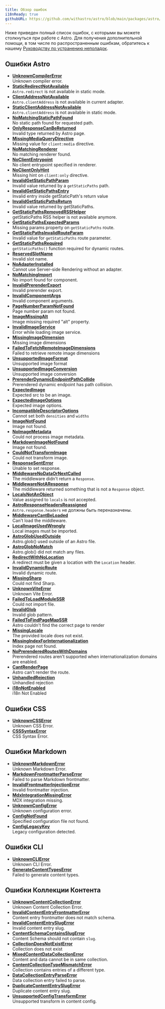```yaml
---
title: Обзор ошибок
i18nReady: true
githubURL: https://github.com/withastro/astro/blob/main/packages/astro/src/core/errors/errors-data.ts
---
```


Ниже приведен полный список ошибок, с которыми вы можете столкнуться при работе с Astro. Для получения дополнительной помощи, в том числе по распространенным ошибкам, обратитесь к нашему [Руководству по устранению неполадок](/ru/guides/troubleshooting/).

## Ошибки Astro

- [**UnknownCompilerError**](/ru/reference/errors/unknown-compiler-error/)<br/>Unknown compiler error.
- [**StaticRedirectNotAvailable**](/ru/reference/errors/static-redirect-not-available/)<br/>`Astro.redirect` is not available in static mode.
- [**ClientAddressNotAvailable**](/ru/reference/errors/client-address-not-available/)<br/>`Astro.clientAddress` is not available in current adapter.
- [**StaticClientAddressNotAvailable**](/ru/reference/errors/static-client-address-not-available/)<br/>`Astro.clientAddress` is not available in static mode.
- [**NoMatchingStaticPathFound**](/ru/reference/errors/no-matching-static-path-found/)<br/>No static path found for requested path.
- [**OnlyResponseCanBeReturned**](/ru/reference/errors/only-response-can-be-returned/)<br/>Invalid type returned by Astro page.
- [**MissingMediaQueryDirective**](/ru/reference/errors/missing-media-query-directive/)<br/>Missing value for `client:media` directive.
- [**NoMatchingRenderer**](/ru/reference/errors/no-matching-renderer/)<br/>No matching renderer found.
- [**NoClientEntrypoint**](/ru/reference/errors/no-client-entrypoint/)<br/>No client entrypoint specified in renderer.
- [**NoClientOnlyHint**](/ru/reference/errors/no-client-only-hint/)<br/>Missing hint on `client:only` directive.
- [**InvalidGetStaticPathParam**](/ru/reference/errors/invalid-get-static-path-param/)<br/>Invalid value returned by a `getStaticPaths` path.
- [**InvalidGetStaticPathsEntry**](/ru/reference/errors/invalid-get-static-paths-entry/)<br/>Invalid entry inside getStaticPath's return value
- [**InvalidGetStaticPathsReturn**](/ru/reference/errors/invalid-get-static-paths-return/)<br/>Invalid value returned by getStaticPaths.
- [**GetStaticPathsRemovedRSSHelper**](/ru/reference/errors/get-static-paths-removed-rsshelper/)<br/>getStaticPaths RSS helper is not available anymore.
- [**GetStaticPathsExpectedParams**](/ru/reference/errors/get-static-paths-expected-params/)<br/>Missing params property on `getStaticPaths` route.
- [**GetStaticPathsInvalidRouteParam**](/ru/reference/errors/get-static-paths-invalid-route-param/)<br/>Invalid value for `getStaticPaths` route parameter.
- [**GetStaticPathsRequired**](/ru/reference/errors/get-static-paths-required/)<br/>`getStaticPaths()` function required for dynamic routes.
- [**ReservedSlotName**](/ru/reference/errors/reserved-slot-name/)<br/>Invalid slot name.
- [**NoAdapterInstalled**](/ru/reference/errors/no-adapter-installed/)<br/>Cannot use Server-side Rendering without an adapter.
- [**NoMatchingImport**](/ru/reference/errors/no-matching-import/)<br/>No import found for component.
- [**InvalidPrerenderExport**](/ru/reference/errors/invalid-prerender-export/)<br/>Invalid prerender export.
- [**InvalidComponentArgs**](/ru/reference/errors/invalid-component-args/)<br/>Invalid component arguments.
- [**PageNumberParamNotFound**](/ru/reference/errors/page-number-param-not-found/)<br/>Page number param not found.
- [**ImageMissingAlt**](/ru/reference/errors/image-missing-alt/)<br/>Image missing required "alt" property.
- [**InvalidImageService**](/ru/reference/errors/invalid-image-service/)<br/>Error while loading image service.
- [**MissingImageDimension**](/ru/reference/errors/missing-image-dimension/)<br/>Missing image dimensions
- [**FailedToFetchRemoteImageDimensions**](/ru/reference/errors/failed-to-fetch-remote-image-dimensions/)<br/>Failed to retrieve remote image dimensions
- [**UnsupportedImageFormat**](/ru/reference/errors/unsupported-image-format/)<br/>Unsupported image format
- [**UnsupportedImageConversion**](/ru/reference/errors/unsupported-image-conversion/)<br/>Unsupported image conversion
- [**PrerenderDynamicEndpointPathCollide**](/ru/reference/errors/prerender-dynamic-endpoint-path-collide/)<br/>Prerendered dynamic endpoint has path collision.
- [**ExpectedImage**](/ru/reference/errors/expected-image/)<br/>Expected src to be an image.
- [**ExpectedImageOptions**](/ru/reference/errors/expected-image-options/)<br/>Expected image options.
- [**IncompatibleDescriptorOptions**](/ru/reference/errors/incompatible-descriptor-options/)<br/>Cannot set both `densities` and `widths`
- [**ImageNotFound**](/ru/reference/errors/image-not-found/)<br/>Image not found.
- [**NoImageMetadata**](/ru/reference/errors/no-image-metadata/)<br/>Could not process image metadata.
- [**MarkdownImageNotFound**](/ru/reference/errors/markdown-image-not-found/)<br/>Image not found.
- [**CouldNotTransformImage**](/ru/reference/errors/could-not-transform-image/)<br/>Could not transform image.
- [**ResponseSentError**](/ru/reference/errors/response-sent-error/)<br/>Unable to set response.
- [**MiddlewareNoDataOrNextCalled**](/ru/reference/errors/middleware-no-data-or-next-called/)<br/>The middleware didn't return a `Response`.
- [**MiddlewareNotAResponse**](/ru/reference/errors/middleware-not-aresponse/)<br/>The middleware returned something that is not a `Response` object.
- [**LocalsNotAnObject**](/ru/reference/errors/locals-not-an-object/)<br/>Value assigned to `locals` is not accepted.
- [**AstroResponseHeadersReassigned**](/ru/reference/errors/astro-response-headers-reassigned/)<br/>`Astro.response.headers` не должны быть переназначены.
- [**MiddlewareCantBeLoaded**](/ru/reference/errors/middleware-cant-be-loaded/)<br/>Can't load the middleware.
- [**LocalImageUsedWrongly**](/ru/reference/errors/local-image-used-wrongly/)<br/>Local images must be imported.
- [**AstroGlobUsedOutside**](/ru/reference/errors/astro-glob-used-outside/)<br/>Astro.glob() used outside of an Astro file.
- [**AstroGlobNoMatch**](/ru/reference/errors/astro-glob-no-match/)<br/>Astro.glob() did not match any files.
- [**RedirectWithNoLocation**](/ru/reference/errors/redirect-with-no-location/)<br/>A redirect must be given a location with the `Location` header.
- [**InvalidDynamicRoute**](/ru/reference/errors/invalid-dynamic-route/)<br/>Invalid dynamic route.
- [**MissingSharp**](/ru/reference/errors/missing-sharp/)<br/>Could not find Sharp.
- [**UnknownViteError**](/ru/reference/errors/unknown-vite-error/)<br/>Unknown Vite Error.
- [**FailedToLoadModuleSSR**](/ru/reference/errors/failed-to-load-module-ssr/)<br/>Could not import file.
- [**InvalidGlob**](/ru/reference/errors/invalid-glob/)<br/>Invalid glob pattern.
- [**FailedToFindPageMapSSR**](/ru/reference/errors/failed-to-find-page-map-ssr/)<br/>Astro couldn't find the correct page to render
- [**MissingLocale**](/ru/reference/errors/missing-locale/)<br/>The provided locale does not exist.
- [**MissingIndexForInternationalization**](/ru/reference/errors/missing-index-for-internationalization/)<br/>Index page not found.
- [**NoPrerenderedRoutesWithDomains**](/ru/reference/errors/no-prerendered-routes-with-domains/)<br/>Prerendered routes aren't supported when internationalization domains are enabled.
- [**CantRenderPage**](/ru/reference/errors/cant-render-page/)<br/>Astro can't render the route.
- [**UnhandledRejection**](/ru/reference/errors/unhandled-rejection/)<br/>Unhandled rejection
- [**i18nNotEnabled**](/ru/reference/errors/i18n-not-enabled/)<br/>i18n Not Enabled

## Ошибки CSS

- [**UnknownCSSError**](/ru/reference/errors/unknown-csserror/)<br/>Unknown CSS Error.
- [**CSSSyntaxError**](/ru/reference/errors/csssyntax-error/)<br/>CSS Syntax Error.

## Ошибки Markdown

- [**UnknownMarkdownError**](/ru/reference/errors/unknown-markdown-error/)<br/>Unknown Markdown Error.
- [**MarkdownFrontmatterParseError**](/ru/reference/errors/markdown-frontmatter-parse-error/)<br/>Failed to parse Markdown frontmatter.
- [**InvalidFrontmatterInjectionError**](/ru/reference/errors/invalid-frontmatter-injection-error/)<br/>Invalid frontmatter injection.
- [**MdxIntegrationMissingError**](/ru/reference/errors/mdx-integration-missing-error/)<br/>MDX integration missing.
- [**UnknownConfigError**](/ru/reference/errors/unknown-config-error/)<br/>Unknown configuration error.
- [**ConfigNotFound**](/ru/reference/errors/config-not-found/)<br/>Specified configuration file not found.
- [**ConfigLegacyKey**](/ru/reference/errors/config-legacy-key/)<br/>Legacy configuration detected.

## Ошибки CLI

- [**UnknownCLIError**](/ru/reference/errors/unknown-clierror/)<br/>Unknown CLI Error.
- [**GenerateContentTypesError**](/ru/reference/errors/generate-content-types-error/)<br/>Failed to generate content types.

## Ошибки Коллекции Контента

- [**UnknownContentCollectionError**](/ru/reference/errors/unknown-content-collection-error/)<br/>Unknown Content Collection Error.
- [**InvalidContentEntryFrontmatterError**](/ru/reference/errors/invalid-content-entry-frontmatter-error/)<br/>Content entry frontmatter does not match schema.
- [**InvalidContentEntrySlugError**](/ru/reference/errors/invalid-content-entry-slug-error/)<br/>Invalid content entry slug.
- [**ContentSchemaContainsSlugError**](/ru/reference/errors/content-schema-contains-slug-error/)<br/>Content Schema should not contain `slug`.
- [**CollectionDoesNotExistError**](/ru/reference/errors/collection-does-not-exist-error/)<br/>Collection does not exist
- [**MixedContentDataCollectionError**](/ru/reference/errors/mixed-content-data-collection-error/)<br/>Content and data cannot be in same collection.
- [**ContentCollectionTypeMismatchError**](/ru/reference/errors/content-collection-type-mismatch-error/)<br/>Collection contains entries of a different type.
- [**DataCollectionEntryParseError**](/ru/reference/errors/data-collection-entry-parse-error/)<br/>Data collection entry failed to parse.
- [**DuplicateContentEntrySlugError**](/ru/reference/errors/duplicate-content-entry-slug-error/)<br/>Duplicate content entry slug.
- [**UnsupportedConfigTransformError**](/ru/reference/errors/unsupported-config-transform-error/)<br/>Unsupported transform in content config.